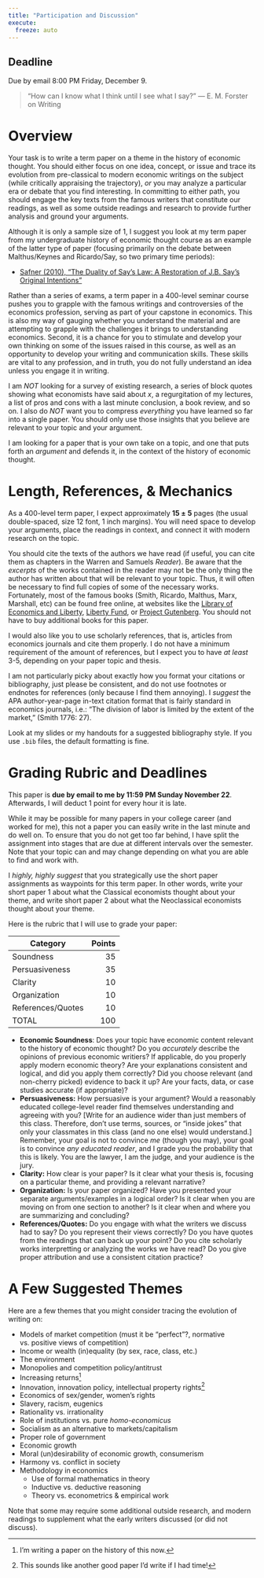 ```yaml
---
title: "Participation and Discussion"
execute:
  freeze: auto
---
```


::: {.callout-note appearance="minimal"}
# Deadline
Due by email 8:00 PM Friday, December 9.
:::

> "How can I know what I think until I see what I say?" --- E. M. Forster on Writing

# Overview

Your task is to write a term paper on a theme in the history of economic thought. You should either focus on one idea, concept, or issue and trace its evolution from pre-classical to modern economic writings on the subject (while critically appraising the trajectory), *or* you may analyze a particular era or debate that you find interesting. In committing to either path, you should engage the key texts from the famous writers that constitute our readings, as well as some outside readings and research to provide further analysis and ground your arguments.

Although it is only a sample size of 1, I suggest you look at my term paper from my undergraduate history of economic thought course as an example of the latter type of paper (focusing primarily on the debate between Malthus/Keynes and Ricardo/Say, so two primary time periods):

- [<i class="fas fa-file-pdf"></i> Safner (2010), “The Duality of Say’s Law: A Restoration of J.B. Say’s Original Intentions”](/readings/Safner-2010.pdf)

Rather than a series of exams, a term paper in a 400-level seminar course pushes you to grapple with the famous writings and controversies of the economics profession, serving as part of your capstone in economics. This is also my way of gauging whether you understand the material and are attempting to grapple with the challenges it brings to understanding economics. Second, it is a chance for you to stimulate and develop your own thinking on some of the issues raised in this course, as well as an opportunity to develop your writing and communication skills. These skills are vital to any profession, and in truth, you do not fully understand an idea unless you engage it in writing.

I am *NOT* looking for a survey of existing research, a series of block quotes showing what economists have said about $x$, a regurgitation of my lectures, a list of pros and cons with a last minute conclusion, a book review, and so on. I also do *NOT* want you to compress *everything* you have learned so far into a single paper. You should only use those insights that you believe are relevant to your topic and your argument. 

I am looking for a paper that is your own take on a topic, and one that puts forth an *argument* and defends it, in the context of the history of economic thought.

# Length, References, & Mechanics

As a 400-level term paper, I expect approximately $\mathbf{15 \pm 5}$ pages (the usual double-spaced, size 12 font, 1 inch margins). You will need space to develop your arguments, place the readings in context, and connect it with modern research on the topic.

You should cite the texts of the authors we have read (if useful, you can cite them as chapters in the Warren and Samuels *Reader*). Be aware that the *excerpts* of the works contained in the reader may not be the only thing the author has written about that will be relevant to your topic. Thus, it will often be necessary to find full copies of some of the necessary works. Fortunately, most of the famous books (Smith, Ricardo, Malthus, Marx, Marshall, etc) can be found free online, at websites like the [Library of Economics and Liberty](https://www.econlib.org/books/), [Liberty Fund](https://oll.libertyfund.org/), or [Project Gutenberg](https://www.gutenberg.org/). You should not have to buy additional books for this paper.

I would also like you to use scholarly references, that is, articles from economics journals and cite them properly. I do not have a minimum requirement of the amount of references, but I expect you to have *at least* 3-5, depending on your paper topic and thesis. 

I am not particularly picky about exactly how you format your citations or bibliography, just please be consistent, and do not use footnotes or endnotes for references (only because I find them annoying). I *suggest* the APA author-year-page in-text citation format that is fairly standard in economics journals, i.e.: “The division of labor is limited by the extent of the market,” (Smith 1776: 27). 

Look at my slides or my handouts for a suggested bibliography style. If you use `.bib` files, the default formatting is fine.

# Grading Rubric and Deadlines

This paper is **due by email to me by 11:59 PM Sunday November 22**. Afterwards, I will deduct 1 point for every hour it is late.

While it may be possible for many papers in your college career (and worked for me), this not a paper you can easily write in the last minute and do well on. To ensure that you do not get too far behind, I have split the assignment into stages that are due at different intervals over the semester. Note that your topic can and may change depending on what you are able to find and work with.

I *highly, highly suggest* that you strategically use the short paper assignments as waypoints for this term paper. In other words, write your short paper 1 about what the Classical economists thought about your theme, and write short paper 2 about what the Neoclassical economists thought about your theme.

Here is the rubric that I will use to grade your paper:

| Category | Points |
|----------|-------:|
| Soundness | 35 |
| Persuasiveness | 35 |
| Clarity | 10 |
| Organization | 10 |
| References/Quotes | 10 |
| TOTAL | 100 |

- **Economic Soundness**: Does your topic have economic content relevant to the history of economic thought? Do you *accurately* describe the opinions of previous economic writiers? If applicable, do you properly apply modern economic theory? Are your explanations consistent and logical, and did you apply them correctly? Did you choose relevant (and non-cherry picked) evidence to back it up? Are your facts, data, or case studies accurate (if appropriate)? 
- **Persuasiveness:** How persuasive is your argument? Would a reasonably educated college-level reader find themselves understanding and agreeing with you? [Write for an audience wider than just members of this class. Therefore, don't use terms, sources, or "inside jokes" that only your classmates in this class (and no one else) would understand.] Remember, your goal is not to convince *me* (though you may), your goal is to convince *any educated reader*, and I grade you the probability that this is likely. You are the lawyer, I am the judge, and your audience is the jury.
- **Clarity:** How clear is your paper? Is it clear what your thesis is, focusing on a particular theme, and providing a relevant narrative?
- **Organization:** Is your paper organized? Have you presented your separate arguments/examples in a logical order? Is it clear when you are moving on from one section to another? Is it clear when and where you are summarizing and concluding?
- **References/Quotes:** Do you engage with what the writers we discuss had to say? Do you represent their views correctly? Do you have quotes from the readings that can back up your point? Do you cite scholarly works interpretting or analyzing the works we have read? Do you give proper attribution and use a consistent citation practice?

# A Few Suggested Themes

Here are a few themes that you might consider tracing the evolution of writing on:

- Models of market competition (must it be “perfect”?, normative vs. positive views of competition)
- Income or wealth (in)equality (by sex, race, class, etc.)
- The environment
- Monopolies and competition policy/antitrust
- Increasing returns^[I’m writing a paper on the history of this now.]
- Innovation, innovation policy, intellectual property rights^[This sounds like another good paper I’d write if I had time!]
- Economics of sex/gender, women’s rights
- Slavery, racism, eugenics
- Rationality vs. irrationality
- Role of institutions vs. pure *homo-economicus*
- Socialism as an alternative to markets/capitalism
- Proper role of government
- Economic growth
- Moral (un)desirability of economic growth, consumerism
- Harmony vs. conflict in society
- Methodology in economics
  - Use of formal mathematics in theory
  - Inductive vs. deductive reasoning
  - Theory vs. econometrics & empirical work

Note that some may require some additional outside research, and modern readings to supplement what the early writers discussed (or did not discuss).